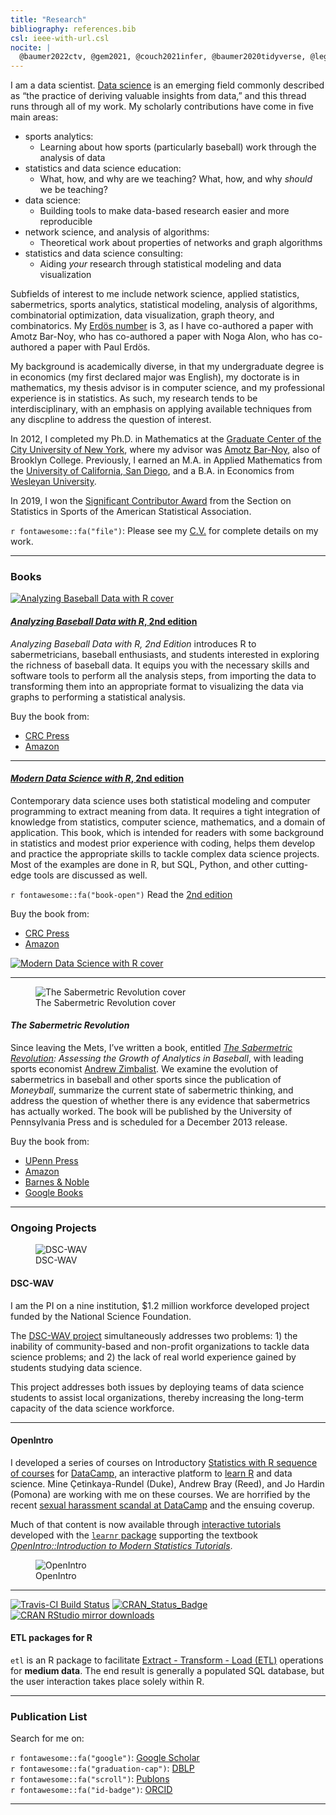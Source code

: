 ```yaml
---
title: "Research"
bibliography: references.bib
csl: ieee-with-url.csl
nocite: | 
  @baumer2022ctv, @gem2021, @couch2021infer, @baumer2020tidyverse, @legacy2021dscwav, @horton2021dscwav, @baumer2019fertile, @baumer2020mdsr, @baumer2019ethics, @baumer2017datacamp, @barresi2017, @gem2019, @zimbalist2018college, @albert2018analyzing, @baumer2016compete, @baumer2016etl, @baumer2018oxford, @mcnamara2017donoho, @williams2017, @baumer2016lessons, @gem2017, @baumer2017peerj, @pcmi2016guidelines, @baumer2016mdsr, @baumer2016eval, @barnoy2016setit, @baumer2015we, @bar2016changing, @baumer2015data, @hardin2015data, @baumer2015openwar, @bar2015average, @baumer2015star, @horton2015stage, @baumer2015r, @baumer2014r, @baumer2014war, @baumer2014analyzing, @baumer2013quantifying, @baumer2013tsr, @baumer2014social, @bogdanov2013weakest, @barnoy2013setit, @baumer2012thesis, @barnoy2012changing, @baumer2012parsing, @barnoy2011maximizing, @baumer2011modeling, @baumer2009usb, @baumer2008bpb, @stoudt2014pursuit, @baumer2010improved, @baumer2010mapping, @baumer2009asm, @baumer2015espn, @baumer2014applied, @gould2014big 
---
```

			  

I am a data scientist. [Data science](http://en.wikipedia.org/wiki/Data_science) is an emerging field commonly described as "the practice of deriving valuable insights from data," and this thread runs through all of my work. My scholarly contributions have come in five main areas: 

- sports analytics:
    - Learning about how sports (particularly baseball) work through the analysis of data
- statistics and data science education:
    - What, how, and why are we teaching? What, how, and why *should* we be teaching?
- data science:
    - Building tools to make data-based research easier and more reproducible
- network science, and analysis of algorithms:
    - Theoretical work about properties of networks and graph algorithms
- statistics and data science consulting:
    - Aiding *your* research through statistical modeling and data visualization

Subfields of interest to me include network science, applied statistics, sabermetrics, sports analytics, statistical modeling, analysis of algorithms, combinatorial optimization, data visualization, graph theory, and  combinatorics. My [Erd&ouml;s number](http://en.wikipedia.org/wiki/Erd%C5%91s_number) is 3, as I have co-authored a paper with Amotz Bar-Noy, who has co-authored a paper with Noga Alon, who has co-authored a paper with Paul Erd&ouml;s. 

My background is academically diverse, in that my undergraduate degree is in economics (my first declared major was English), my doctorate is in mathematics, my thesis advisor is in computer science, and my professional experience is in statistics. As such, my research tends to be interdisciplinary, with an emphasis on applying available techniques from any discpline to address the question of interest. 

In 2012, I completed my Ph.D. in Mathematics at the [Graduate Center of the City University of New York](http://gc.cuny.edu), where my advisor was [Amotz Bar-Noy](http://www.sci.brooklyn.cuny.edu/~amotz/), also of Brooklyn College. Previously, I earned an M.A. in Applied Mathematics from the [University of California, San Diego](http://math.ucsd.edu), and a B.A. in Economics from [Wesleyan University](http://www.wesleyan.edu). 

In 2019, I won the [Significant Contributor Award](https://community.amstat.org/sis/aboutus/honorees) from the Section on Statistics in Sports of the American Statistical Association. 

`r fontawesome::fa("file")`: Please see my [C.V.](baumer_cv.pdf) for complete details on my work. 

---

### Books


::: {.grid}

::: {.g-col-4}

[![Analyzing Baseball Data with R cover](https://images.tandf.co.uk/common/jackets/amazon/978081535/9780815353515.jpg)](https://baseballwithr.wordpress.com/)

:::

::: {.g-col-8}

#### [*Analyzing Baseball Data with R*, 2nd edition](https://baseballwithr.wordpress.com/)

*Analyzing Baseball Data with R, 2nd Edition* introduces R to sabermetricians, baseball enthusiasts, and students interested in exploring the richness of baseball data. It equips you with the necessary skills and software tools to perform all the analysis steps, from importing the data to transforming them into an appropriate format to visualizing the data via graphs to performing a statistical analysis.


Buy the book from:

* [CRC Press](https://www.crcpress.com/Analyzing-Baseball-Data-with-R-Second-Edition/Marchi-Albert-Baumer/p/book/9780815353515)
* [Amazon](https://www.amazon.com/Analyzing-Baseball-Data-Second-Chapman/dp/0815353510)

:::

:::

---

::: {.grid}

::: {.g-col-8}

#### [*Modern Data Science with R*, 2nd edition](http://mdsr-book.github.io)

Contemporary data science uses both statistical modeling and computer programming to extract meaning from data. It requires a tight integration of knowledge from statistics, computer science, mathematics, and a domain of application. This book, which is intended for readers with some background in statistics and modest prior experience with coding, helps them develop and practice the appropriate skills to tackle complex data science projects. Most of the examples are done in R, but SQL, Python, and other cutting-edge tools are discussed as well.


`r fontawesome::fa("book-open")` Read the [2nd edition](https://mdsr-book.github.io/mdsr2e)

Buy the book from:

* [CRC Press](https://www.crcpress.com/Modern-Data-Science-with-R/Baumer-Kaplan-Horton/p/book/9781498724487)
* [Amazon](https://www.amazon.com/Modern-Data-Science-Download-Statistical/dp/1498724485/)


:::

::: {.g-col-4}

[![Modern Data Science with R cover](https://mdsr-book.github.io/mdsr2e/gfx/mdsr2e_cover.png)](http://mdsr-book.github.io)

:::

:::
    
---


::: {.grid}

::: {.g-col-4}

![The Sabermetric Revolution cover](https://pennsylvania-press-us.imgix.net/covers/9780812223392.jpg)


:::

::: {.g-col-8}
  
  
#### *The Sabermetric Revolution*

Since leaving the Mets, I've written a book, entitled *[The Sabermetric Revolution](https://www.pennpress.org/9780812223392/the-sabermetric-revolution/): Assessing the Growth of Analytics in Baseball*, with leading sports economist [Andrew Zimbalist](https://en.wikipedia.org/wiki/Andrew_Zimbalist). We examine the evolution of sabermetrics in baseball and other sports since the publication of *Moneyball*, summarize the current state of sabermetric thinking, and address the question of whether there is any evidence that sabermetrics has actually worked. The book will be published by the University of Pennsylvania Press and is scheduled for a December 2013 release. 

Buy the book from:

* <a href="http://www.upenn.edu/pennpress/book/15168.html">UPenn Press</a>
* <a href="http://www.amazon.com/dp/0812245725">Amazon</a>
* <a href="http://www.barnesandnoble.com/w/the-sabermetric-revolution-benjamin-baumer/1115313029?ean=9780812245721">Barnes & Noble</a>
* <a href="http://books.google.com/books/about/The_Sabermetric_Revolution.html?id=gjYUnAEACAAJ">Google Books</a>

:::
:::

---

### Ongoing Projects


::: {.grid}

::: {.g-col-4}


![DSC-WAV](https://dsc-wav.github.io/www/gfx/dsc-wav_medallion_black.png)

:::

::: {.g-col-8}

#### DSC-WAV

I am the PI on a nine institution, $1.2 million workforce developed project funded by the National Science Foundation. 

The [DSC-WAV project](https://dsc-wav.github.io/www/) simultaneously addresses two problems: 1) the inability of community-based and non-profit organizations to tackle data science problems; and 2) the lack of real world experience gained by students studying data science. 

This project addresses both issues by deploying teams of data science students to assist local organizations, thereby increasing the long-term capacity of the data science workforce.

:::
:::

---


::: {.grid}

::: {.g-col-8}
  
#### OpenIntro
  
I developed a series of courses on Introductory [Statistics with R sequence of courses](https://www.datacamp.com/tracks/statistics-with-r) for [DataCamp](https://www.datacamp.com), an interactive platform to [learn R](https://www.datacamp.com/courses/free-introduction-to-r) and data science. Mine Çetinkaya-Rundel (Duke), Andrew Bray (Reed), and Jo Hardin (Pomona) are working with me on these courses. We are horrified by the recent [sexual harassment scandal at DataCamp](https://www.buzzfeednews.com/article/daveyalba/datacamp-sexual-harassment-metoo-tech-startup) and the ensuing coverup. 

Much of that content is now available through [interactive tutorials](https://openintrostat.github.io/ims-tutorials/) developed with the [`learnr` package](https://rstudio.github.io/learnr/) supporting the textbook *[OpenIntro::Introduction to Modern Statistics Tutorials](https://openintro-ims.netlify.app/)*.



:::

::: {.g-col-4}

![OpenIntro](https://openintrostat.github.io/ims-tutorials/logo/openintro-hex.png)

:::
:::

---


::: {.grid}

::: {.g-col-4}
  
[![Travis-CI Build Status](https://travis-ci.org/beanumber/etl.svg?branch=master)](https://travis-ci.org/beanumber/etl)
[![CRAN_Status_Badge](http://www.r-pkg.org/badges/version/etl)](https://cran.r-project.org/package=etl)
[![CRAN RStudio mirror downloads](http://cranlogs.r-pkg.org/badges/etl)](http://www.r-pkg.org/pkg/etl)


:::

::: {.g-col-8}

#### ETL packages for R

`etl` is an R package to facilitate [Extract - Transform - Load (ETL)](https://en.wikipedia.org/wiki/Extract,_transform,_load) operations for **medium data**. The end result is generally a populated SQL database, but the user interaction takes place solely within R.

:::
:::




---

### Publication List

Search for me on:

<div class="row">
  <div class="col-sm-3">
  `r fontawesome::fa("google")`: [Google Scholar](http://scholar.google.com/citations?hl=en&user=HWo0CDEAAAAJ)
  </div>
  <div class="col-sm-3">
  `r fontawesome::fa("graduation-cap")`: [DBLP](http://www.informatik.uni-trier.de/~ley/db/indices/a-tree/b/Baumer:Ben.html)
  </div>
  <div class="col-sm-3">
  `r fontawesome::fa("scroll")`: [Publons](http://publons.com/a/1553312/)
  </div>
  <div class="col-sm-3">
  `r fontawesome::fa("id-badge")`: [ORCID](https://orcid.org/0000-0002-3279-0516/)
  </div>
</div>


---




<!--

#. [Changing of the Guards: Strip Cover with Duty Cycling](http://www.sciencedirect.com/science/article/pii/S0304397514006549) (with A. Bar-Noy and D. Rawitz)  
    In *Theoretical Computer Science*, Special Issue,  610(B), pp. 135--148, 2016. [[pdf](pub/tcs2014_duty_cycling.pdf)]  
#. We Found the Smallest Non-autograph (with G. Bloom, Y. Wei)  
    *Discussiones Mathematicae Graph Theory*, in press. [[arXiv](http://arxiv.org/abs/1511.03913)]
#. [A Data Science Course for Undergraduates: Thinking with Data](http://www.tandfonline.com/doi/abs/10.1080/00031305.2015.1081105)  
    *The American Statistician*, 69(4), pp. 334-342, 2015. [[arXiv](http://arxiv.org/abs/1503.05570)]
#. Star Search: Effective Subgroups in Collaborative Social Networks (with G. Rabanca, P. Basu, A. Bar-Noy)  
    [*ASONAM '15*](http://asonam.cpsc.ucalgary.ca/2015/AcceptedIndustrialTrack.php), 2015.
#. [openWAR: An Open Source System for Overall Player Performance in MLB](http://www.degruyter.com/view/j/jqas.2015.11.issue-2/jqas-2014-0098/jqas-2014-0098.xml) (with S. Jensen and G. Matthews)  
  	*Journal of Quantitative Analysis in Sports*, editor's choice, 11(2), pp. 69--84, 2015 [[arXiv](http://arxiv.org/abs/1312.7158) |<a href="pub/openWARtalk.pdf">slides</a>]
#. [Setting the stage for data science: integration of data management skills in introductory and second courses in statistics](http://chance.amstat.org/2015/04/setting-the-stage/) (with N. Horton and H. Wickham)  
    *Chance*, 28(1). [[arXiv](http://arxiv.org/abs/1502.00318)]
#. [R Markdown](http://onlinelibrary.wiley.com/doi/10.1002/wics.1348/abstract) (with D. Udwin)  
  *Wiley Interdisciplinary Reviews: Computational Statistics*, 7(3), 2015. [[arXiv](http://arxiv.org/abs/1501.01613)]
#. [In Pursuit of Perfection:  An Ensemble Method for Predicting March Madness Match-Up Probabilities](http://www.amstat.org/meetings/jsm/2014/onlineprogram/AbstractDetails.cfm?abstractid=314074) (with S. Stoudt and L. Santana)  
    In *JSM Proceedings*, Statistics in Sports Section, 2014. [[pdf](pub/jsm2014_perfect_bracket.pdf)]
#. Teaching Precursors of Data Science In Introductory and Second Courses in Statistics (with N. Horton and H. Wickham)  
    In *ICOTS 9*, contributed paper C164, 2014. [[arXiv](http://arxiv.org/abs/1401.3269)]
#. Social-Communication Composite Networks (with P. Basu, A. Bar-Noy, C. Chau)  
    In [*Opportunistic Mobile Social Networks*](http://www.crcpress.com/product/isbn/9781466594944), CRC Press, Ch. 1, pp. 1--36, July 2014. [[pdf](pub/social-comm-composite-networks.pdf)]
#. [R Markdown: Integrating A Reproducible Analysis Tool into Introductory Statistics](http://escholarship.org/uc/item/90b2f5xh) (with  M. Cetinkaya-Rundel, A. Bray, L. Loi, N. Horton)  
		*Technology Innovations in Statistics Education*, 8(1), 2014. [[arXiv](http://arxiv.org/pdf/1402.1894v1)]
#. [Average Case Network Lifetime on an Interval with Adjustable Sensing Ranges](http://link.springer.com/article/10.1007%2Fs00453-013-9853-5) (with A. Bar-Noy)  
		*Algorithmica*, 72(1), pp 148-166, 2015. [[pdf](pub/algorithmica2013_average.pdf)]
#. [There is No Avoiding WAR](http://chance.amstat.org/2014/09/avoiding-war/) (with G. Matthews)  
    *Chance*, 27 (3), pp. 41-44, 2014.
#. [Quanitfying Market Inefficiencies in the Baseball Players' Market](http://www.palgrave-journals.com/eej/journal/vaop/ncurrent/full/eej201343a.html) (with A. Zimbalist)  
		*Eastern Economic Journal*, 40(4), pp. 488-498, 2013. [[pdf](pub/eej2013_quantifying.pdf)]
#. [As Strong as the Weakest Link: Mining Diverse Cliques in Weighted Graphs](http://www.ecmlpkdd2013.org/accepted-papers/) (with P. Bogdanov, P. Basu, A. Bar-Noy, and A. Singh)  
		In *ECML/PKDD '13*, pp. 525-540, 2013. [[pdf](pub/ecml2013_weakest.pdf) | [supplement pdf](pub/ecml2013_weakest_supplement.pdf)]
#. [Sensor Strip Cover: Maximizing Network Lifetime on an Interval](http://proquest.umi.com/pqdlink?did=2677679131&Fmt=7&clientI d=79356&RQT=309&VName=PQD)  
		Ph.D. Thesis, *ProQuest* AAT 3508641, 2012.	[<a href="pub/thesis2012.pdf">pdf</a>]
#. [Parsing the Relationship between Baserunning and Batting Abilities within Lineups](http://www.degruyter.com/view/j/jqas.2012.8.issue-2/1559-0410.1429/1559-0410.1429.xml?format=INT) (with B. Null and J. Piette)  
		*Journal of Quantitative Analysis in Sports*: 8(2):8, 2012. [<a href="pub/nessis2011_baserunning.pdf">pdf</a> | <a href="pub/nessis2011_gradient_poster.pdf">poster</a>]
#. [Changing of the Guards: Strip Cover with Duty Cycling](http://www.springerlink.com/content/k178h4323373w25w/) (with A. Bar-Noy and D. Rawitz)  
		In *SIROCCO '12*, pp. 36-47, 2012. [<a href="pub/sirocco2012_duty_cycling.pdf">pdf</a> | <a href="pub/sirocco2012_duty_cycling_slides.pdf">slides</a>]
#. [Brief Announcement: Set It and Forget It: Approximating the Set Once Strip Cover Problem](http://dl.acm.org/citation.cfm?id=2486162) (with A. Bar-Noy and D. Rawitz)  
		In *SPAA '13*, pp. 105-107, 2013. [<a href="pub/icalp2012_set-once.pdf">pdf</a> | <a href="http://arxiv.org/abs/1204.1082">arXiv</a>]
#. [Maximizing Network Lifetime on the Line with Adjustable Sensing Ranges](http://www.springerlink.com/content/t126887151888kw2/) (with A. Bar-Noy)  
		In *ALGOSENSORS '11*, pp. 28-41, 2011. [<a href="pub/algosensors2011_lifetime.pdf">pdf</a> | <a href="pub/algosensors2011_lifetime_slides.pdf">slides</a>]
#. [Modeling and Analysis of Composite Network Embeddings](http://dl.acm.org/citation.cfm?id=2068956) (with A. Bar-Noy and P. Basu)  
		In *MSWiM '11*, pp. 341-350, 2011. [<a href="pub/mswim2011_composite_stretch.pdf">pdf</a>]
#. Improved Estimates for the Impact of Baserunning in Baseball (with P. Terlecky)  
    In *JSM Proceedings*, Statistics in Sports Section, 2010. [<a href="pub/jsm2010_improved_baserunning.pdf">pdf</a>]
#. Mapping Batter Ability in Baseball: A Study in Spatial Modeling (with D. Draghicescu)  
		In *JSM Proceedings*, Statistics in Sports Section, 2010. [<a href="pub/jsm2010_hotzone_estimation.pdf">pdf</a>]
#. A Survey of Methods for the Evaluation of Defensive Ability in Major League Baseball (with A. Galdi and R. Sebastian)  
    In *JSM Proceedings*, Statistics in Sports Section, 2009. [<a href="pub/jsm2009_fielding_metrics.pdf">pdf</a>]
#. [Using Simulation to Estimate the Impact of Baserunning Ability in Baseball](http://www.bepress.com/jqas/vol5/iss2/8/)  
		*Journal of Quantitative Analysis in Sports*: 5(2):8, 2009.
#. [Why On-Base Percentage is a Better Indicator of Future Performance than Batting Average: An Algebraic Proof](http://www.bepress.com/jqas/vol4/iss2/3/)  
		*Journal of Quantitative Analysis in Sports*: 4(2):3, 2008.
-->
	